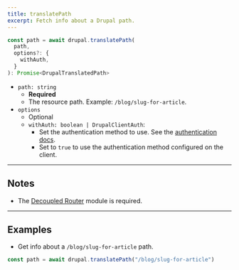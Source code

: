 ```yaml
---
title: translatePath
excerpt: Fetch info about a Drupal path.
---
```


```ts
const path = await drupal.translatePath(
  path,
  options?: {
    withAuth,
  }
): Promise<DrupalTranslatedPath>
```

- `path: string`
  - **Required**
  - The resource path. Example: `/blog/slug-for-article`.
- `options`
  - Optional
  - `withAuth: boolean | DrupalClientAuth`:
    - Set the authentication method to use. See the [authentication docs](/docs/authentication).
    - Set to `true` to use the authentication method configured on the client.

---

## Notes

- The [Decoupled Router](https://drupal.org/project/decoupled_router) module is required.

---

## Examples

- Get info about a `/blog/slug-for-article` path.

```ts
const path = await drupal.translatePath("/blog/slug-for-article")
```
